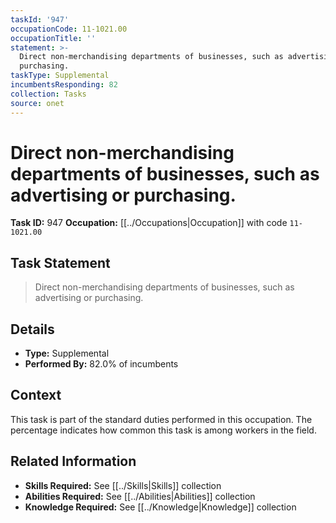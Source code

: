 ```yaml
---
taskId: '947'
occupationCode: 11-1021.00
occupationTitle: ''
statement: >-
  Direct non-merchandising departments of businesses, such as advertising or
  purchasing.
taskType: Supplemental
incumbentsResponding: 82
collection: Tasks
source: onet
---
```

# Direct non-merchandising departments of businesses, such as advertising or purchasing.

**Task ID:** 947
**Occupation:** [[../Occupations|Occupation]] with code `11-1021.00`

## Task Statement

> Direct non-merchandising departments of businesses, such as advertising or purchasing.

## Details

- **Type:** Supplemental
- **Performed By:** 82.0% of incumbents

## Context

This task is part of the standard duties performed in this occupation. The percentage indicates how common this task is among workers in the field.

## Related Information

- **Skills Required:** See [[../Skills|Skills]] collection
- **Abilities Required:** See [[../Abilities|Abilities]] collection
- **Knowledge Required:** See [[../Knowledge|Knowledge]] collection
